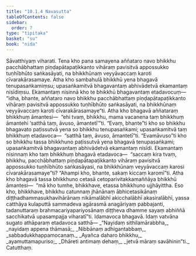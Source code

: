 ```yaml
---
title: "10.1.4 Navasutta"
tableOfContents: false
sidebar:
  order: 7
type: "tipitaka"
basket: "su"
book: "nida"
---
```



<DynamicBreadcrumb />

<Division number="238" book="nida">

<Paragraph number="1267" book="nida">
Sāvatthiyaṃ viharati. Tena kho pana samayena aññataro navo bhikkhu pacchābhattaṃ piṇḍapātapaṭikkanto vihāraṃ pavisitvā appossukko tuṇhībhūto saṅkasāyati, na bhikkhūnaṃ veyyāvaccaṃ karoti cīvarakārasamaye. Atha kho sambahulā bhikkhū yena bhagavā tenupasaṅkamiṃsu; upasaṅkamitvā bhagavantaṃ abhivādetvā ekamantaṃ nisīdiṃsu. Ekamantaṃ nisinnā kho te bhikkhū bhagavantaṃ etadavocuṃ—  “idha, bhante, aññataro navo bhikkhu pacchābhattaṃ piṇḍapātapaṭikkanto vihāraṃ pavisitvā appossukko tuṇhībhūto saṅkasāyati, na bhikkhūnaṃ veyyāvaccaṃ karoti cīvarakārasamaye”ti.
</Paragraph>

<Paragraph number="1268" book="nida">
Atha kho bhagavā aññataraṃ bhikkhuṃ āmantesi—  “ehi tvaṃ, bhikkhu, mama vacanena taṃ bhikkhuṃ āmantehi ‘satthā taṃ, āvuso, āmantetī’”ti. “Evaṃ, bhante”ti kho so bhikkhu bhagavato paṭissutvā yena so bhikkhu tenupasaṅkami; upasaṅkamitvā taṃ bhikkhuṃ etadavoca—  “satthā taṃ, āvuso, āmantetī”ti. “Evamāvuso”ti kho so bhikkhu tassa bhikkhuno paṭissutvā yena bhagavā tenupasaṅkami; upasaṅkamitvā bhagavantaṃ abhivādetvā ekamantaṃ nisīdi. Ekamantaṃ nisinnaṃ kho taṃ bhikkhuṃ bhagavā etadavoca—  “saccaṃ kira tvaṃ, bhikkhu, pacchābhattaṃ piṇḍapātapaṭikkanto vihāraṃ pavisitvā appossukko tuṇhībhūto saṅkasāyasi, na bhikkhūnaṃ veyyāvaccaṃ karosi cīvarakārasamaye”ti? “Ahampi kho, bhante, sakaṃ kiccaṃ karomī”ti.
</Paragraph>

<Paragraph number="1269" book="nida">
Atha kho bhagavā tassa bhikkhuno cetasā cetoparivitakkamaññāya bhikkhū āmantesi—  “mā kho tumhe, bhikkhave, etassa bhikkhuno ujjhāyittha. Eso kho, bhikkhave, bhikkhu catunnaṃ jhānānaṃ ābhicetasikānaṃ diṭṭhadhammasukhavihārānaṃ nikāmalābhī akicchalābhī akasiralābhī, yassa catthāya kulaputtā sammadeva agārasmā anagāriyaṃ pabbajanti, tadanuttaraṃ brahmacariyapariyosānaṃ diṭṭheva dhamme sayaṃ abhiññā sacchikatvā upasampajja viharatī”ti.
</Paragraph>

<Paragraph number="1270" book="nida">
Idamavoca bhagavā. Idaṃ vatvāna sugato athāparaṃ etadavoca satthā—
</Paragraph>

<Paragraph number="1271" type="verses" book="nida">
_“Nayidaṃ sithilamārabbha,_  
_nayidaṃ appena thāmasā;_  
_Nibbānaṃ adhigantabbaṃ,_  
_sabbadukkhappamocanaṃ._  

</Paragraph>

<Paragraph number="1272" type="verses" book="nida">
_Ayañca daharo bhikkhu,_  
_ayamuttamapuriso;_  
_Dhāreti antimaṃ dehaṃ,_  
_jetvā māraṃ savāhinin”ti._  


</Paragraph>
</Division>

<Paragraph number="1273" type="center" book="nida">
Catutthaṃ.
</Paragraph>